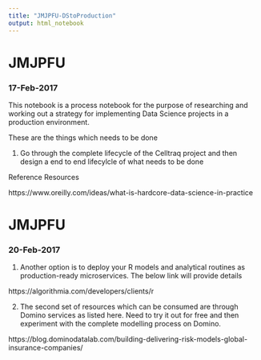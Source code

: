 ```yaml
---
title: "JMJPFU-DStoProduction"
output: html_notebook
---
```


# JMJPFU
### 17-Feb-2017


This notebook is a process notebook for the purpose of researching and working out a strategy for implementing Data Science projects in a production environment.

These are the things which needs to be done

1. Go through the complete lifecycle of the Celltraq project and then design a end to end lifecylcle of what needs to be done


Reference Resources

https://www.oreilly.com/ideas/what-is-hardcore-data-science-in-practice

# JMJPFU
### 20-Feb-2017

1. Another option is to deploy your R models and analytical routines as production-ready microservices. The below link will provide details

https://algorithmia.com/developers/clients/r


2. The second set of resources which can be consumed are through Domino services as listed here. Need to try it out for free and then experiment with the complete modelling process on Domino.


https://blog.dominodatalab.com/building-delivering-risk-models-global-insurance-companies/







